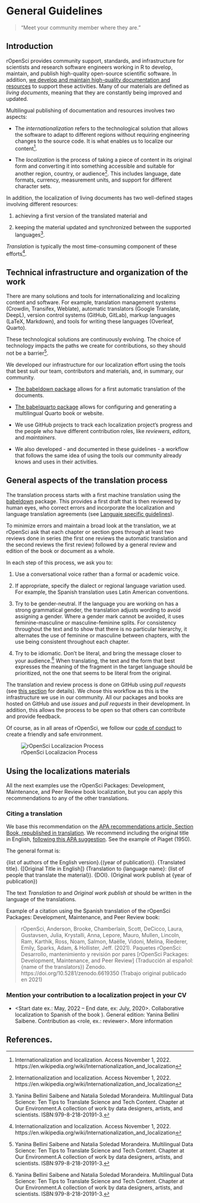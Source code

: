 # General Guidelines

> "Meet your community member where they are."

## Introduction

rOpenSci provides community support, standards, and infrastructure for scientists and research software engineers working in R to develop, maintain, and publish high-quality open-source scientific software.
In addition, [we develop and maintain high-quality documentation and resources](https://ropensci.org/resources/) to support these activities.
Many of our materials are defined as *living documents*, meaning that they are constantly being improved and updated.

Multilingual publishing of documentation and resources involves two aspects:

-   The *internationalization* refers to the technological solution that allows the software to adapt to different regions without requiring engineering changes to the source code.
    It is what enables us to localize our content[^intro-1].

-   The *localization* is the process of taking a piece of content in its original form and converting it into something accessible and suitable for another region, country, or audience[^intro-2].
    This includes language, date formats, currency, measurement units, and support for different character sets.

[^intro-1]: Internationalization and localization.
    Access November 1, 2022.
    https://en.wikipedia.org/wiki/Internationalization_and_localization

[^intro-2]: Internationalization and localization.
    Access November 1, 2022.
    https://en.wikipedia.org/wiki/Internationalization_and_localization

In addition, the localization of living documents has two well-defined stages involving different resources:

1.  achieving a first version of the translated material and

2.  keeping the material updated and synchronized between the supported languages[^intro-3].

[^intro-3]: Yanina Bellini Saibene and Natalia Soledad Morandeira.
    Multilingual Data Science: Ten Tips to Translate Science and Tech Content.
    Chapter at Our Environment.A collection of work by data designers, artists, and scientists.
    ISBN:979-8-218-20191-3.

*Translation* is typically the most time-consuming component of these efforts[^intro-4].

[^intro-4]: Internationalization and localization.
    Access November 1, 2022.
    https://en.wikipedia.org/wiki/Internationalization_and_localization

## Technical infrastructure and organization of the work

There are many solutions and tools for internationalizing and localizing content and software.
For example, translation management systems (Crowdin, Transifex, Weblate), automatic translators (Google Translate, DeepL), version control systems (GitHub, GitLab), markup languages (LaTeX, Markdown), and tools for writing these languages (Overleaf, Quarto).

These technological solutions are continuously evolving. The choice of technology impacts the paths we create for contributions, so they should not be a barrier[^intro-5].

[^intro-5]: Yanina Bellini Saibene and Natalia Soledad Morandeira.
    Multilingual Data Science: Ten Tips to Translate Science and Tech Content.
    Chapter at Our Environment.A collection of work by data designers, artists, and scientists.
    ISBN:979-8-218-20191-3.
    
We developed our infrastructure for our localization effort using the tools that best suit our team, contributors and materials, and, in summary, our community.

* [The babeldown package](https://docs.ropensci.org/babeldown/) allows for a first automatic translation of the documents.

* [The babelquarto package](https://docs.ropensci.org/babelquarto/) allows for configuring and generating a multilingual Quarto book or website.

* We use GitHub projects to track each localization project's progress and the people who have different contribution roles, like *reviewers*, *editors,* and *maintainers*.

* We also developed - and documented in these guidelines - a workflow that follows the same idea of using the tools our community already knows and uses in their activities.

## General aspects of the translation process

The translation process starts with a first machine translation using the [babeldown](https://docs.ropensci.org/babeldown/) package.
This provides a first draft that is then reviewed by human eyes, who correct errors and incorporate the localization and language translation agreements (see [Languaje specific guidelines](specific_guidelines.html)).

To minimize errors and maintain a broad look at the translation, we at rOpenSci ask that each chapter or section goes through at least two reviews done in series (the first one reviews the automatic translation and the second reviews the first review) followed by a general review and edition of the book or document as a whole.


In each step of this process, we ask you to:

1.  Use a conversational voice rather than a formal or academic voice.

2.  If appropriate, specify the dialect or regional language variation used.
    For example, the Spanish translation uses Latin American conventions.

3.  Try to be gender-neutral.
    If the language you are working on has a strong grammatical gender, the translation adjusts wording to avoid assigning a gender.
    Where a gender mark cannot be avoided, it uses feminine-masculine or masculine-feminine splits.
    For consistency throughout the text and to show that there is no particular hierarchy, it alternates the use of feminine or masculine between chapters, with the use being consistent throughout each chapter.

4.  Try to be idiomatic.
    Don't be literal, and bring the message closer to your audience.[^intro-6]
    When translating, the text and the form that best expresses the meaning of the fragment in the target language should be prioritized, not the one that seems to be literal from the original.

[^intro-6]: Yanina Bellini Saibene and Natalia Soledad Morandeira.
    Multilingual Data Science: Ten Tips to Translate Science and Tech Content.
    Chapter at Our Environment.A collection of work by data designers, artists, and scientists.
    ISBN:979-8-218-20191-3.

The translation and review process is done on GitHub using *pull requests* (see [this section](#pr-edition) for details).
We chose this workflow as this is the infrastructure we use in our community.
All our packages and books are hosted on GitHub and use *issues* and *pull requests* in their development.
In addition, this allows the process to be open so that others can contribute and provide feedback.

Of course, as in all areas of rOpenSci, we follow our [code of conduct](https://ropensci.org/code-of-conduct/) to create a friendly and safe environment.

![rOpenSci Localizacion Process](images/localization_concept_map.png){fig-alt="Localization process cicle: we create a Pull Request with the first automatic translation, that translation get two reviews and then the editor do a final revision and merge the changes.  Reviewers and editors updates translations guidelines that define a glossary and agreements around language use."}

## Using the localizations materials

All the next examples use the rOpenSci Packages: Development, Maintenance, and Peer Review book localization, but you can apply this recommendations to any of the other translations.

### Citing a translation

We base this recommendation on the [APA recommendations article, Section Book, republished in translation](https://apastyle.apa.org/blog/citing-translated-works).
We recommend including the original title in English, [following this APA suggestion](https://writeanswers.royalroads.ca/faq/199295).
See the example of Piaget (1950).

The general format is:

{list of authors of the English version}.{(year of publication)}.
{Translated title}.
{\[Original Title in English\]} (Translation to {language name}: {list of people that translate the material}).
{DOI}.
(Original work publish at {year of publication})

The text *Translation to* and *Original work publish at* should be written in the language of the translations.

Example of a citation using the Spanish translation of the rOpenSci Packages: Development, Maintenance, and Peer Review book:

> rOpenSci, Anderson, Brooke, Chamberlain, Scott, DeCicco, Laura, Gustavsen, Julia, Krystalli, Anna, Lepore, Mauro, Mullen, Lincoln, Ram, Karthik, Ross, Noam, Salmon, Maëlle, Vidoni, Melina, Riederer, Emily, Sparks, Adam, & Hollister, Jeff.
> (2021).
> Paquetes rOpenSci: Desarrollo, mantenimiento y revisión por pares \[rOpenSci Packages: Development, Maintenance, and Peer Review\] (Traducción al español: {name of the translators}) Zenodo.
> https://doi.org/10.5281/zenodo.6619350 (Trabajo original publicado en 2021)

### Mention your contribution to a localization project in your CV

-   \<Start date ex.: May, 2022 -- End date, ex: July, 2020\>. Collaborative localization to Spanish of the book ). General edition: Yanina Bellini Saibene. Contribution as \<role, ex.: reviewer\>. More information <link to the project>

## References.
